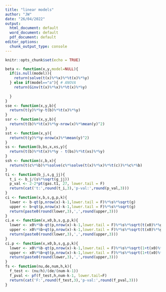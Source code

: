 ---
title: "linear models"
author: "JW"
date: "26/04/2022"
output:
  html_document: default
  word_document: default
  pdf_document: default
editor_options:
  chunk_output_type: console
---

```{r setup, include=FALSE}
knitr::opts_chunk$set(echo = TRUE)
```

```{r}
beta <- function(x,y,model=NULL){
  if(is.null(model)){
    return(solve(t(x)%*%x)%*%t(x)%*%y)
  } else if(model=="a"){ # ANOVA
    return(Ginv(t(x)%*%x)%*%t(x)%*%y)
    
  }
}
sse <- function(x,y,b){
  return(t(y)%*%y-t(b)%*%t(x)%*%y)
}
ssr <- function(x,y,b){
  return(t(b)%*%t(x)%*%y-nrow(x)%*%mean(y)^2)
}
sst <- function(x,y){
  return(t(y)%*%y-nrow(x)%*%mean(y)^2)  
}
ss <- function(b,bs,x,xs,y){
  return(t(b)%*%t(x)%*%y - t(bs)%*%t(xs)%*%y)
}
ssh <- function(c,b,x){
  return(t(c%*%b)%*%solve(c%*%solve(t(x)%*%x)%*%t(c))%*%c%*%b)
}
ti <- function(b_j,s,g_jj){
  t_i <- b_j/(s%*%sqrt(g_jj))
  p_val <- 2-2*pt(gas.t1, 27, lower.tail = F)
  return(cat('t:',round(t_i,3),'p-val:',round(p_val,3)))
}
ci <- function(x,b,s,g,p,k){
  lower <- b-qt(p,nrow(x)-k-1,lower.tail = F)%*%s%*%sqrt(g)
  upper <- b+qt(p,nrow(x)-k-1,lower.tail = F)%*%s%*%sqrt(g)
  return(paste0(round(lower,3),',',round(upper,3)))
}
ci.e <- function(x,x0,b,s,g,p,k){
  lower <- x0%*%b-qt(p,nrow(x)-k-1,lower.tail = F)%*%s%*%sqrt(t(x0)%*%g%*%x0)
  upper <- x0%*%b+qt(p,nrow(x)-k-1,lower.tail = F)%*%s%*%sqrt(t(x0)%*%g%*%x0)
  return(paste0(round(lower,3),',',round(upper,3)))
}
ci.p <- function(x,x0,b,s,g,p,k){
  lower <- x0%*%b-qt(p,nrow(x)-k-1,lower.tail = F)%*%s%*%sqrt(1+t(x0)%*%g%*%x0)
  upper <- x0%*%b+qt(p,nrow(x)-k-1,lower.tail = F)%*%s%*%sqrt(1+t(x0)%*%g%*%x0)
  return(paste0(round(lower,3),',',round(upper,3)))
}
fs <- function(nu,de,num,h,k){
  f_test <- (nu/h)/(de/(num-k-1))
  f_pval <- pf(f_test,h,num-k-1, lower.tail=F)
  return(cat('F:',round(f_test,3),'p-val:',round(f_pval,3)))
}

```